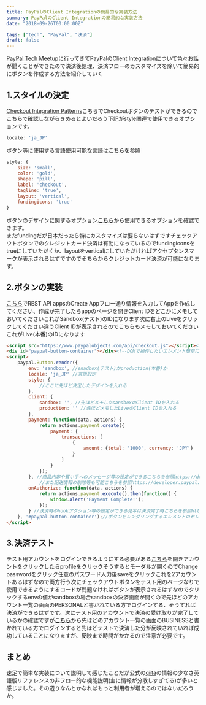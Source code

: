 ```yaml
---
title: PayPalのClient Integrationの簡易的な実装方法
summary: PayPalのClient Integrationの簡易的な実装方法
date: "2018-09-26T00:00:00Z"

tags: ["tech", "PayPal", "決済"]
draft: false
---
```


[PayPal Tech Meetup](https://techplay.jp/event/690091)に行ってきてPayPalのClient Integrationについて色々お話が聞くことができたので決済後処理、決済フローのカスタマイズを除いて簡易的にボタンを作成する方法を紹介していく

## 1.スタイルの決定

[Checkout Integration Patterns](https://developer.paypal.com/demo/checkout/#/pattern/checkout)こちらでCheckoutボタンのテストができるのでこちらで確認しながらきめるとよいだろう下記がstyle関連で使用できるオプションです。

```js
locale: 'ja_JP'
```

ボタン等に使用する言語使用可能な言語は[こちら](https://developer.paypal.com/docs/integration/direct/rest/locale-codes/#supported-locale-codes)を参照

```js
style: {
    size: 'small',
    color: 'gold',
    shape: 'pill',
    label: 'checkout',
    tagline: 'true',
    layout: 'vertical',
    fundingicons: 'true'
}
```

ボタンのデザインに関するオプション[こちら](https://developer.paypal.com/docs/checkout/how-to/customize-button/#button-styles)から使用できるオプションを確認できます。  
またfundingだが日本だったら特にカスタマイズは要らないはずですチェックアウトボタンでのクレジットカード決済は有効になっているのでfundingiconsをtrueにしていただくか、layoutをverticalにしていただければアクセプタンスマークが表示されるはずですのでそちらからクレジットカード決済が可能になります。

## 2.ボタンの実装

[こちら](https://developer.paypal.com/developer/applications/)でREST API appsのCreate Appフロー通り情報を入力してAppを作成してください、作成が完了したらappのページを開きClient IDをどこかにメモしておいてくださいこれがSandbox(テスト)のIDになります次に右上のLiveをクリックしてください違うClient IDが表示されるのでこちらもメモしておいてくださいこれがLive(本番)のIDになります

```html
<script src="https://www.paypalobjects.com/api/checkout.js"></script><!--checkout.min.jsにするとminify版になります-->
<div id="paypal-button-container"></div><!--DOMで操作したいエレメント簡単に言うとボタンの設置場所-->
<script>
    paypal.Button.render({
        env: 'sandbox', //snadbox(テスト)かproduction(本番)か
        locale: 'ja_JP' //言語設定
        style: {
            //ここに先ほど決定したデザインを入れる
        },
        client: {
            sandbox: '', //先ほどメモしたsandboxのClient IDを入れる
            production: '' //先ほどメモしたLiveのClient IDを入れる
        },
        payment: function(data, actions) {
            return actions.payment.create({
                payment: {
                    transactions: [
                        {
                            amount: {total: '1000', currency: 'JPY'}
                        }
                    ]
                }
            });
        }, //商品内容や買い手へのメッセージ等の設定ができるこちらを参照https://developer.paypal.com/docs/checkout/integrate/#2-set-up-a-payment
            //また配送情報の削除等も可能こちらを参照https://developer.paypal.com/docs/checkout/how-to/customize-flow/#pass-web-experience-profile-options
        onAuthorize: function(data, actions) {
            return actions.payment.execute().then(function() {
                window.alert('Payment Complete!');
            });
        } //決済時のhookアクション等の設定ができる見本は決済完了時こちらを参照https://developer.paypal.com/docs/checkout/how-to/customize-flow/#show-a-confirmation-page
    }, '#paypal-button-container');//ボタンをレンダリングするエレメントのセレクタが引数
</script>
```

## 3.決済テスト

テスト用アカウントをログインできるようにする必要がある[こちら](https://developer.paypal.com/developer/accounts/)を開きアカウントをクリックしたらprofileをクリックそうするとモーダルが開くのでChange passwordをクリック任意のパスワード入力後saveをクリックこれを2アカウントあるはずなので両方行う次にチェックアウトボタンをテスト用のページなりで使用できるようにするコードが問題なければボタンが表示されるはずなのでクリックするenvの値がsandboxの場合sandboxの決済画面が開くので先ほどのアカウント一覧の画面のPERSONALと書かれている方でログインする、そうすれば決済ができるはずです。次にテスト用のアカウントで決済の受け取りが完了しているかの確認ですが[こちら](https://www.sandbox.paypal.com/jp/signin?country.x=JP&locale.x=ja_JP)から先ほどのアカウント一覧の画面のBUSINESSと書かれている方でログインすると先ほどテストで決済した分が反映されていれば成功していることになりますが、反映まで時間がかかるので注意が必要です。

## まとめ

速足で簡単な実装について説明して感じたことだが公式の[qiita](https://qiita.com/PPJP/items/990c55538213b7da04ad)の情報の少なさ英語版リファレンスの非フロー的な機能説明(主に情報が分散しすぎてる)が多いと感じました。その辺りなんとかなればもっと利用者が増えるのではないだろうか。
